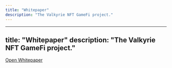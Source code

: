 ```yaml
---
title: "Whitepaper"
description: "The Valkyrie NFT GameFi project."
---
```




---
title: "Whitepaper"
description: "The Valkyrie NFT GameFi project."
---

[Open Whitepaper](https://github.com/vkcombat888/docs/blob/main/Whitepaper.pdf)